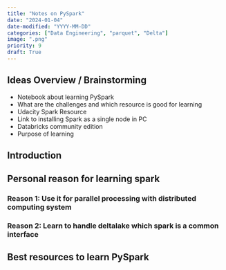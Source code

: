 ```yaml
---
title: "Notes on PySpark"
date: "2024-01-04"
date-modified: "YYYY-MM-DD"
categories: ["Data Engineering", "parquet", "Delta"]
image: ".png"
priority: 9
draft: True
---
```



## Ideas Overview / Brainstorming

- Notebook about learning PySpark
- What are the challenges and which resource is good for learning
- Udacity Spark Resource
- Link to installing Spark as a single node in PC
- Databricks community edition
- Purpose of learning

## Introduction



## Personal reason for learning spark

### Reason 1: Use it for parallel processing with distributed computing system 

### Reason 2: Learn to handle deltalake which spark is a common interface

## Best resources to learn PySpark

##

